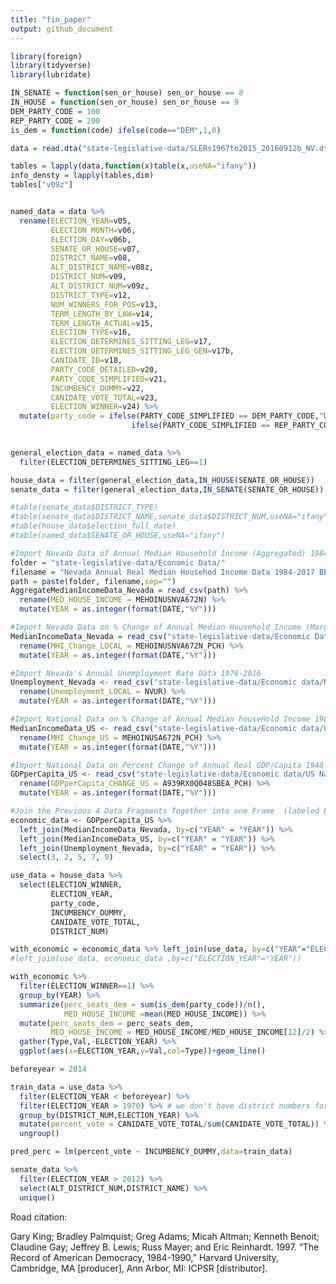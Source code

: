 ```yaml
---
title: "fin_paper"
output: github_document
---
```


```r
library(foreign)
library(tidyverse)
library(lubridate)
```

```r
IN_SENATE = function(sen_or_house) sen_or_house == 8
IN_HOUSE = function(sen_or_house) sen_or_house == 9
DEM_PARTY_CODE = 100
REP_PARTY_CODE = 200
is_dem = function(code) ifelse(code=="DEM",1,0)
```

```r
data = read.dta("state-legislative-data/SLERs1967to2015_20160912b_NV.dta")

tables = lapply(data,function(x)table(x,useNA="ifany"))
info_densty = lapply(tables,dim)
tables["v09z"]


named_data = data %>%
  rename(ELECTION_YEAR=v05,
         ELECTION_MONTH=v06,
         ELECTION_DAY=v06b,
         SENATE_OR_HOUSE=v07,
         DISTRICT_NAME=v08,
         ALT_DISTRICT_NAME=v08z,
         DISTRICT_NUM=v09,
         ALT_DISTRICT_NUM=v09z,
         DISTRICT_TYPE=v12,
         NUM_WINNERS_FOR_POS=v13,
         TERM_LENGTH_BY_LAW=v14,
         TERM_LENGTH_ACTUAL=v15,
         ELECTION_TYPE=v16,
         ELECTION_DETERMINES_SITTING_LEG=v17,
         ELECTION_DETERMINES_SITTING_LEG_GEN=v17b,
         CANIDATE_ID=v18,
         PARTY_CODE_DETAILED=v20,
         PARTY_CODE_SIMPLIFIED=v21,
         INCUMBENCY_DUMMY=v22,
         CANIDATE_VOTE_TOTAL=v23,
         ELECTION_WINNER=v24) %>%
  mutate(party_code = ifelse(PARTY_CODE_SIMPLIFIED == DEM_PARTY_CODE,"DEM",
                           ifelse(PARTY_CODE_SIMPLIFIED == REP_PARTY_CODE,"REP",
                                                                           "OTHER")))

general_election_data = named_data %>%
  filter(ELECTION_DETERMINES_SITTING_LEG==1)

house_data = filter(general_election_data,IN_HOUSE(SENATE_OR_HOUSE))
senate_data = filter(general_election_data,IN_SENATE(SENATE_OR_HOUSE))

#table(senate_data$DISTRICT_TYPE)
#table(senate_data$DISTRICT_NAME,senate_data$DISTRICT_NUM,useNA="ifany")
#table(house_data$election_full_date)
#table(named_data$SENATE_OR_HOUSE,useNA="ifany")
```

```r
#Import Nevada Data of Annual Median Household Income (Aggregated) 1984-2016
folder = "state-legislative-data/Economic Data/"
filename = "Nevada Annual Real Median Househod Income Data 1984-2017 BEA code MEHOINUSNVA672N.csv"
path = paste(folder, filename,sep="")
AggregateMedianIncomeData_Nevada = read_csv(path) %>%
  rename(MED_HOUSE_INCOME = MEHOINUSNVA672N) %>%
  mutate(YEAR = as.integer(format(DATE,"%Y")))

#Import Nevada Data on % Change of Annual Median Household Income (Marginal) 1984-2016
MedianIncomeData_Nevada = read_csv("state-legislative-data/Economic Data/Nevada Percent Change in Annual Real Median Househod Income Data 1984-2016.csv") %>%
  rename(MHI_Change_LOCAL = MEHOINUSNVA672N_PCH) %>%
  mutate(YEAR = as.integer(format(DATE,"%Y")))

#Import Nevada's Annual Unemployment Rate Data 1976-2016 
Unemployment_Nevada <- read_csv("state-legislative-data/Economic data/Nevada Annual Unemployment Rate 1976-2016.csv") %>% 
  rename(Unemployment_LOCAL = NVUR) %>%
  mutate(YEAR = as.integer(format(DATE,"%Y")))

#Import National Data on % Change of Annual Median houseHold Income 1984-2016
MedianIncomeData_US <- read_csv("state-legislative-data/Economic data/US National-Level Percent Change in Annual Real Median Household Income 1984-2016.csv") %>% 
  rename(MHI_Change_US = MEHOINUSA672N_PCH) %>%
  mutate(YEAR = as.integer(format(DATE,"%Y")))

#Import National Data on Percent Change of Annual Real GDP/Capita 1948-2016
GDPperCapita_US <- read_csv("state-legislative-data/Economic data/US National-Level Percent Change in Annual Real GDP per Capita 1948-2016.csv") %>% 
  rename(GDPperCapita_CHANGE_US = A939RX0Q048SBEA_PCH) %>%
  mutate(YEAR = as.integer(format(DATE,"%Y")))

#Join the Previous 4 Data Fragments Together into one Frame  (labeled Economic Data)
economic_data <- GDPperCapita_US %>%
  left_join(MedianIncomeData_Nevada, by=c("YEAR" = "YEAR")) %>%
  left_join(MedianIncomeData_US, by=c("YEAR" = "YEAR")) %>%
  left_join(Unemployment_Nevada, by=c("YEAR" = "YEAR")) %>%
  select(3, 2, 5, 7, 9)
```

```r
use_data = house_data %>%
  select(ELECTION_WINNER,
         ELECTION_YEAR,
         party_code,
         INCUMBENCY_DUMMY,
         CANIDATE_VOTE_TOTAL,
         DISTRICT_NUM)

with_economic = economic_data %>% left_join(use_data, by=c("YEAR"="ELECTION_YEAR"))
#left_join(use_data, economic_data ,by=c("ELECTION_YEAR"="YEAR"))
```

```r
with_economic %>%
  filter(ELECTION_WINNER==1) %>%
  group_by(YEAR) %>%
  summarize(perc_seats_dem = sum(is_dem(party_code))/n(),
            MED_HOUSE_INCOME =mean(MED_HOUSE_INCOME)) %>%
  mutate(perc_seats_dem = perc_seats_dem,
         MED_HOUSE_INCOME = MED_HOUSE_INCOME/MED_HOUSE_INCOME[12]/2) %>%
  gather(Type,Val,-ELECTION_YEAR) %>%
  ggplot(aes(x=ELECTION_YEAR,y=Val,col=Type))+geom_line()
```

```r
beforeyear = 2014

train_data = use_data %>%
  filter(ELECTION_YEAR < beforeyear) %>%
  filter(ELECTION_YEAR > 1970) %>% # we don't have district numbers for 1968 and 1970! (this should be fixable)
  group_by(DISTRICT_NUM,ELECTION_YEAR) %>%
  mutate(percent_vote = CANIDATE_VOTE_TOTAL/sum(CANIDATE_VOTE_TOTAL)) %>%
  ungroup()

pred_perc = lm(percent_vote ~ INCUMBENCY_DUMMY,data=train_data)
```


```r
senate_data %>%
  filter(ELECTION_YEAR > 2012) %>%
  select(ALT_DISTRICT_NUM,DISTRICT_NAME) %>%
  unique()
```

Road citation:

Gary King; Bradley Palmquist; Greg Adams; Micah Altman;
Kenneth Benoit; Claudine Gay; Jeffrey B. Lewis; Russ Mayer;
and Eric Reinhardt. 1997. "The Record of American Democracy, 1984-1990," Harvard University, Cambridge, MA [producer],
Ann Arbor, MI: ICPSR [distributor].